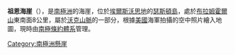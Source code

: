 {{Coord|72|17|S|98|2|W||display=title}}

'''祖恩海崖'''（{{lang-en|Zuhn Bluff}}），是[[南極洲|南極洲]]的海崖，位於[[埃爾斯沃思地|埃爾斯沃思地]]的[[瑟斯頓島|瑟斯頓島]]，處於[[布拉姆霍爾山|布拉姆霍爾山]]東南面8公里，屬於[[沃克山脈|沃克山脈]]的一部分，根據[[美國|美國]]海軍拍攝的空中照片繪入地圖，現時由[[南極條約體系|南極條約體系]]管理。

[[Category:南極洲懸崖|Category:南極洲懸崖]]


{{Antarctica-geo-stub}}